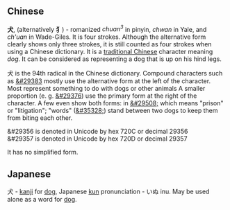 == Chinese ==
'''&#29356;''', (alternatively '''&#29357;''') - romanized ''chuan<sup>3</sup>'' in pinyin, ''chwan'' in Yale, and ''ch'uan'' in Wade-Giles.  It is four strokes.  Although the alternative form clearly shows only three strokes, it is still counted as four strokes when using a Chinese dictionary.  It is a [[traditional Chinese]] character meaning ''dog''.  It can be considered as representing a dog that is up on his hind legs.

&#29356; is the 94th radical in the Chinese dictionary.  Compound characters such as [[&#29383]] mostly use the alternative form at the left of the character.  Most represent something to do with dogs or other animals A smaller proportion (e. g. [[&#29376]]) use the primary form at the right of the character.  A few even show both forms: in [[&#29508;]] which means "prison" or "litigation"; "words" ([[&#35328;]])  stand between two dogs to keep them from biting each other.

&#29356 is denoted in Unicode by hex 720C or decimal 29356 <br>
&#29357 is denoted in Unicode by hex 720D or decimal 29357

It has no simplified form.

== Japanese ==
犬 - [[kanji]] for [[dog]], Japanese [[kun]] pronunciation - いぬ inu.
May be used alone as a word for [[dog]].